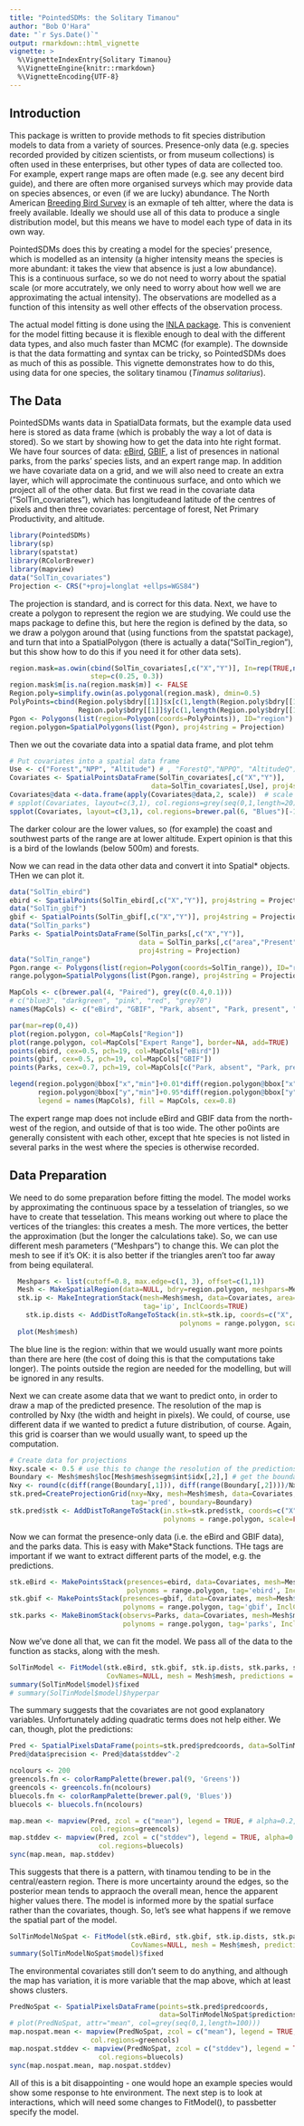 ```yaml
---
title: "PointedSDMs: the Solitary Timanou"
author: "Bob O'Hara"
date: "`r Sys.Date()`"
output: rmarkdown::html_vignette
vignette: >
  %\VignetteIndexEntry{Solitary Timanou}
  %\VignetteEngine{knitr::rmarkdown}
  %\VignetteEncoding{UTF-8}
---
```


## Introduction

This package is written to provide methods to fit species distribution models to data from a variety of sources. Presence-only data (e.g. species recorded provided by citizen scientists, or from museum collections) is often used in these enterprises, but other types of data are collected too. For example, expert range maps are often made (e.g. see any decent bird guide), and there are often more organised surveys which may provide data on species absences, or even (if we are lucky) abundance. The North American [Breeding Bird Survey](https://www.pwrc.usgs.gov/bbs/) is an exmaple of teh altter, where the data is freely available. Ideally we should use all of this data to produce a single distribution model, but this means we have to model each type of data in its own way.

PointedSDMs does this by creating a model for the species' presence, which is modelled as an intensity (a higher intensity means the species is more abundant: it takes the view that absence is just a low abundance). This is a continuous surface, so we do not need to worry about the spatial scale (or more accutrately, we only need to worry about how well we are approximating the actual intensity). The observations are modelled as a function of this intensity as well other effects of the observation process. 

The actual model fitting is done using the [INLA package](http://www.r-inla.org/). This is convenient for the model fitting because it is flexible enough to deal with the different data types, and also much faster than MCMC (for example). The downside is that the data formatting and syntax can be tricky, so PointedSDMs does as much of this as possible. This vignette demonstrates how to do this, using data for one species, the solitary tinamou (*Tinamus solitarius*).

## The Data

PointedSDMs wants data in SpatialData formats, but the example data used here is stored as data frame (which is probably the way a lot of data is stored). So we start by showing how to get the data into hte right format. We have four sources of data: [eBird](http://ebird.org/content/ebird/), [GBIF](http://www.gbif.org/), a list of presences in national parks, from the parks' species lists, and an expert range map. In addition we have covariate data on a grid, and we will also need to create an extra layer, which will approcimate the continuous surface, and onto which we project all of the other data. But first we read in the covariate data ("SolTin_covariates"), which has longitudeand latitude of the centres of pixels and then three covariates: percentage of forest, Net Primary Productivity, and altitude.

```r

library(PointedSDMs)
library(sp)
library(spatstat)
library(RColorBrewer)
library(mapview)
data("SolTin_covariates")
Projection <- CRS("+proj=longlat +ellps=WGS84")
```

The projection is standard, and is correct for this data. Next, we have to create a polygon to represent the region we are studying. We could use the maps package to define this, but here the region is defined by the data, so we draw a polygon around that (using functions from the spatstat package), and turn that into a SpatialPolygon (there is actually a data("SolTin_region"), but this show how to do this if you need it for other data sets).

```r
region.mask=as.owin(cbind(SolTin_covariates[,c("X","Y")], In=rep(TRUE,nrow(SolTin_covariates))),
                    step=c(0.25, 0.3))
region.mask$m[is.na(region.mask$m)] <- FALSE
Region.poly=simplify.owin(as.polygonal(region.mask), dmin=0.5)
PolyPoints=cbind(Region.poly$bdry[[1]]$x[c(1,length(Region.poly$bdry[[1]]$x):1)],
                 Region.poly$bdry[[1]]$y[c(1,length(Region.poly$bdry[[1]]$y):1)])
Pgon <- Polygons(list(region=Polygon(coords=PolyPoints)), ID="region")
region.polygon=SpatialPolygons(list(Pgon), proj4string = Projection)
```

Then we out the covariate data into a spatial data frame, and plot tehm

```r
# Put covariates into a spatial data frame
Use <- c("Forest","NPP", "Altitude") # , "ForestQ","NPPQ", "AltitudeQ")
Covariates <- SpatialPointsDataFrame(SolTin_covariates[,c("X","Y")], 
                                   data=SolTin_covariates[,Use], proj4string = Projection)
Covariates@data <-data.frame(apply(Covariates@data,2, scale))  # scale the covariates
# spplot(Covariates, layout=c(3,1), col.regions=grey(seq(0,1,length=20)), key.space="right")
spplot(Covariates, layout=c(3,1), col.regions=brewer.pal(6, "Blues")[-1], key.space="right")

```

The darker colour are the lower values, so (for example) the coast and southwest parts of the range are at lower altitude. Expert opinion is that this is a bird of the lowlands (below 500m) and forests.

Now we can read in the data other data and convert it into Spatial* objects. THen we can plot it.

```r
data("SolTin_ebird")
ebird <- SpatialPoints(SolTin_ebird[,c("X","Y")], proj4string = Projection)
data("SolTin_gbif")
gbif <- SpatialPoints(SolTin_gbif[,c("X","Y")], proj4string = Projection)
data("SolTin_parks")
Parks <- SpatialPointsDataFrame(SolTin_parks[,c("X","Y")], 
                                data = SolTin_parks[,c("area","Present")],
                                proj4string = Projection)
data("SolTin_range")
Pgon.range <- Polygons(list(region=Polygon(coords=SolTin_range)), ID="range")
range.polygon=SpatialPolygons(list(Pgon.range), proj4string = Projection)

MapCols <- c(brewer.pal(4, "Paired"), grey(c(0.4,0.1)))
# c("blue3", "darkgreen", "pink", "red", "grey70")
names(MapCols) <- c("eBird", "GBIF", "Park, absent", "Park, present", "Region", "Expert Range")

par(mar=rep(0,4))
plot(region.polygon, col=MapCols["Region"])
plot(range.polygon, col=MapCols["Expert Range"], border=NA, add=TRUE)
points(ebird, cex=0.5, pch=19, col=MapCols["eBird"])
points(gbif, cex=0.5, pch=19, col=MapCols["GBIF"])
points(Parks, cex=0.7, pch=19, col=MapCols[c("Park, absent", "Park, present")][1+Parks@data$Present])

legend(region.polygon@bbox["x","min"]+0.01*diff(region.polygon@bbox["x",]),
       region.polygon@bbox["y","min"]+0.95*diff(region.polygon@bbox["y",]),
       legend = names(MapCols), fill = MapCols, cex=0.8)

```

The expert range map does not include eBird and GBIF data from the north-west of the region, and outside of that is too wide. The other po0ints are generally consistent with each other, except that hte species is not listed in several parks in the west where the species is otherwise recorded.

## Data Preparation

We need to do some preparation before fitting the model. The model works by approximating the continuous space by a tesselation of triangles, so we have to create that tesselation. This means working out where to place the vertices of the triangles: this creates a mesh. The more vertices, the better the approximation (but the longer the calculations take). So, we can use different mesh parameters ("Meshpars") to change this. We can plot the mesh to see if it's OK: it is also better if the triangles aren't too far away from being equilateral.

```r

  Meshpars <- list(cutoff=0.8, max.edge=c(1, 3), offset=c(1,1))
  Mesh <- MakeSpatialRegion(data=NULL, bdry=region.polygon, meshpars=Meshpars, proj = Projection)
  stk.ip <- MakeIntegrationStack(mesh=Mesh$mesh, data=Covariates, area=Mesh$w, 
                                 tag='ip', InclCoords=TRUE)
    stk.ip.dists <- AddDistToRangeToStack(in.stk=stk.ip, coords=c("X", "Y"), 
                                          polynoms = range.polygon, scale=FALSE)
  plot(Mesh$mesh)
```

The blue line is the region: within that we would usually want more points than there are here (the cost of doing this is that the computations take longer). The points outside the region are needed for the modelling, but will be ignored in any results.

Next we can create asome data that we want to predict onto, in order to draw a map of the predicted presence. The resolution of the map is controlled by Nxy (the width and height in pixels). We could, of course, use different data if we wanted to predict a future distribution, of course. Again, this grid is coarser than we would usually want, to speed up the computation.

```r
  
# Create data for projections
Nxy.scale <- 0.5 # use this to change the resolution of the predictions
Boundary <- Mesh$mesh$loc[Mesh$mesh$segm$int$idx[,2],] # get the boundary of the region
Nxy <- round(c(diff(range(Boundary[,1])), diff(range(Boundary[,2])))/Nxy.scale)
stk.pred=CreateProjectionGrid(nxy=Nxy, mesh=Mesh$mesh, data=Covariates, 
                              tag='pred', boundary=Boundary)
stk.pred$stk <- AddDistToRangeToStack(in.stk=stk.pred$stk, coords=c("X", "Y"), 
                                      polynoms = range.polygon, scale=FALSE)

```

Now we can format the presence-only data (i.e. the eBird and GBIF data), and the parks data. This is easy with Make*Stack functions. THe tags are important if we want to extract different parts of the model, e.g. the predictions.

```r
  
stk.eBird <- MakePointsStack(presences=ebird, data=Covariates, mesh=Mesh$mesh, 
                             polynoms = range.polygon, tag='ebird', InclCoords=TRUE)
stk.gbif <- MakePointsStack(presences=gbif, data=Covariates, mesh=Mesh$mesh, 
                            polynoms = range.polygon, tag='gbif', InclCoords=TRUE)
stk.parks <- MakeBinomStack(observs=Parks, data=Covariates, mesh=Mesh$mesh, presname='Present', 
                            polynoms = range.polygon, tag='parks', InclCoords=TRUE)

```

Now we've done all that, we can fit the model. We pass all of the data to the function as stacks, along with the mesh.

```r
SolTinModel <- FitModel(stk.eBird, stk.gbif, stk.ip.dists, stk.parks, stk.pred$stk, 
                        CovNames=NULL, mesh = Mesh$mesh, predictions = TRUE)
summary(SolTinModel$model)$fixed
# summary(SolTinModel$model)$hyperpar
```

The summary suggests that the covariates are not good explanatory variables. Unfortunately adding quadratic terms does not help either. We can, though, plot the predictions:

```r

Pred <- SpatialPixelsDataFrame(points=stk.pred$predcoords, data=SolTinModel$predictions, proj4string=Projection)
Pred@data$precision <- Pred@data$stddev^-2

ncolours <- 200
greencols.fn <- colorRampPalette(brewer.pal(9, 'Greens'))
greencols <- greencols.fn(ncolours)
bluecols.fn <- colorRampPalette(brewer.pal(9, 'Blues'))
bluecols <- bluecols.fn(ncolours) 

map.mean <- mapview(Pred, zcol = c("mean"), legend = TRUE, # alpha=0.2, 
                    col.regions=greencols)
map.stddev <- mapview(Pred, zcol = c("stddev"), legend = TRUE, alpha=0.3, 
                      col.regions=bluecols)
sync(map.mean, map.stddev)


```

This suggests that there is a pattern, with tinamou tending to be in the central/eastern region. There is more uncertainty around the edges, so the posterior mean tends to appraoch the overall mean, hence the apparent higher values there. The model is informed more by the spatial surface rather than the covariates, though. So, let's see what happens if we remove the spatial part of the model.

```r
SolTinModelNoSpat <- FitModel(stk.eBird, stk.gbif, stk.ip.dists, stk.parks, stk.pred$stk, 
                              CovNames=NULL, mesh = Mesh$mesh, predictions = TRUE, spat.ind = NULL)
summary(SolTinModelNoSpat$model)$fixed
```

The environmental covariates still don't seem to do anything, and although the map has variation, it is more variable that the map above, which at least shows clusters.

```r
PredNoSpat <- SpatialPixelsDataFrame(points=stk.pred$predcoords, 
                                     data=SolTinModelNoSpat$predictions, proj4string=Projection)
# plot(PredNoSpat, attr="mean", col=grey(seq(0,1,length=100)))
map.nospat.mean <- mapview(PredNoSpat, zcol = c("mean"), legend = TRUE, # alpha=0.2, 
                    col.regions=greencols)
map.nospat.stddev <- mapview(PredNoSpat, zcol = c("stddev"), legend = TRUE, alpha=0.3, 
                      col.regions=bluecols)
sync(map.nospat.mean, map.nospat.stddev)

```

All of this is a bit disappointing - one would hope an example species would show some response to hte environment. The next step is to look at interactions, which will need some changes to FitModel(), to passbetter specify the model.



